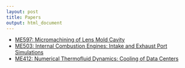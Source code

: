 ```yaml
---
layout: post
title: Papers
output: html_document
---
```

* [ME597: Micromachining of Lens Mold Cavity](/reports/me597_final_report.pdf)
* [ME503: Internal Combustion Engines: Intake and Exhaust Port Simulations](/reports/me503_final_report.pdf)
* [ME412: Numerical Thermofluid Dynamics: Cooling of Data Centers](/reports/me412_final_report.pdf)
